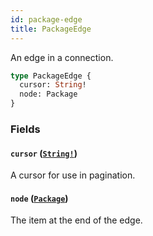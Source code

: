 ```yaml
---
id: package-edge
title: PackageEdge
---
```


An edge in a connection.

```graphql
type PackageEdge {
  cursor: String!
  node: Package
}
```

### Fields

#### `cursor` ([`String!`](/docs/api/scalars/string))

A cursor for use in pagination.

#### `node` ([`Package`](/docs/api/objects/package))

The item at the end of the edge.
